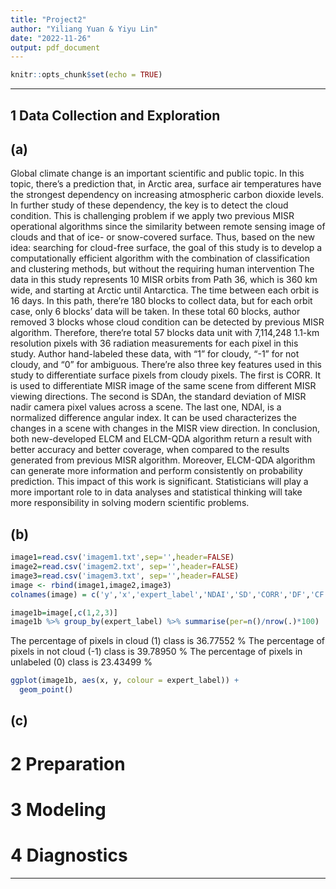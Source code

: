 ```yaml
---
title: "Project2"
author: "Yiliang Yuan & Yiyu Lin"
date: "2022-11-26"
output: pdf_document
---
```


```r
knitr::opts_chunk$set(echo = TRUE)
```

***
## 1 Data Collection and Exploration
## (a)
Global climate change is an important scientific and public topic. In this topic, there’s a prediction that, in Arctic area, surface air temperatures have the strongest dependency on increasing atmospheric carbon dioxide levels. In further study of these dependency, the key is to detect the cloud condition. This is challenging problem if we apply two previous MISR operational algorithms since the similarity between remote sensing image of clouds and that of ice- or snow-covered surface. Thus, based on the new idea: searching for cloud-free surface, the goal of this study is to develop a computationally efficient algorithm with the combination of classification and clustering methods, but without the requiring human intervention
The data in this study represents 10 MISR orbits from Path 36, which is 360 km wide, and starting at Arctic until Antarctica. The time between each orbit is 16 days. In this path, there’re 180 blocks to collect data, but for each orbit case, only 6 blocks’ data will be taken. In these total 60 blocks, author removed 3 blocks whose cloud condition can be detected by previous MISR algorithm. Therefore, there’re total 57 blocks data unit with 7,114,248 1.1-km resolution pixels with 36 radiation measurements for each pixel in this study. Author hand-labeled these data, with “1” for cloudy, “-1” for not cloudy, and “0” for ambiguous.
There’re also three key features used in this study to differentiate surface pixels from cloudy pixels. The first is CORR. It is used to differentiate MISR image of the same scene from different MISR viewing directions. The second is SDAn, the standard deviation of MISR nadir camera pixel values across a scene. The last one, NDAI, is a normalized difference angular index. It can be used characterizes the changes in a scene with changes in the MISR view direction.
In conclusion, both new-developed ELCM and ELCM-QDA algorithm return a result with better accuracy and better coverage, when compared to the results generated from previous MISR algorithm. Moreover, ELCM-QDA algorithm can generate more information and perform consistently on probability prediction. This impact of this work is significant. Statisticians will play a more important role to in data analyses and statistical thinking will take more responsibility in solving modern scientific problems.


## (b)
```r
image1=read.csv('imagem1.txt',sep='',header=FALSE)
image2=read.csv('imagem2.txt', sep='',header=FALSE)
image3=read.csv('imagem3.txt', sep='',header=FALSE)
image <- rbind(image1,image2,image3)
colnames(image) = c('y','x','expert_label','NDAI','SD','CORR','DF','CF','BF','AF','AN')
```

```r
image1b=image[,c(1,2,3)]
image1b %>% group_by(expert_label) %>% summarise(per=n()/nrow(.)*100)
```
The percentage of pixels in cloud (1) class is 36.77552	%
The percentage of pixels in not cloud (-1) class is 39.78950	%
The percentage of pixels in unlabeled (0) class is 23.43499	%

```r
ggplot(image1b, aes(x, y, colour = expert_label)) + 
  geom_point()
```
## (c)










# 2 Preparation

# 3 Modeling

# 4 Diagnostics 



***
